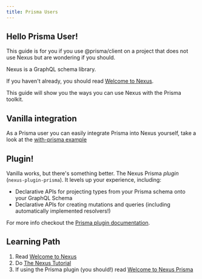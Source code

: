 ```yaml
---
title: Prisma Users
---
```


## Hello Prisma User!

This guide is for you if you use @prisma/client on a project that does not use Nexus but are wondering if you should.

Nexus is a GraphQL schema library.

If you haven't already, you should read [Welcome to Nexus](/).

This guide will show you the ways you can use Nexus with the Prisma toolkit.

## Vanilla integration

As a Prisma user you can easily integrate Prisma into Nexus yourself, take a look at the [with-prisma example](https://todo.com)

## Plugin!

Vanilla works, but there's something better. The Nexus Prisma _plugin_ (`nexus-plugin-prisma`). It levels up your experience, including:

- Declarative APIs for projecting types from your Prisma schema onto your GraphQL Schema
- Declarative APIs for creating mutations and queries (including automatically implemented resolvers!)

For more info checkout the [Prisma plugin documentation](/pluginss/prisma).

## Learning Path

1. Read [Welcome to Nexus](/)
2. Do [The Nexus Tutorial](/getting-started/tutorial/chapter-introduction)
3. If using the Prisma plugin (you should!) read [Welcome to Nexus Prisma](/pluginss/prisma)
